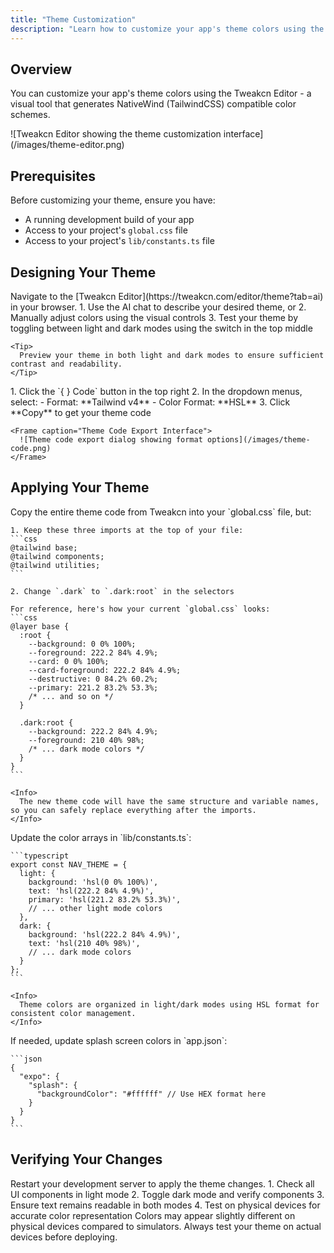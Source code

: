 ```yaml
---
title: "Theme Customization"
description: "Learn how to customize your app's theme colors using the Tweakcn visual editor"
---
```


## Overview

You can customize your app's theme colors using the Tweakcn Editor - a visual tool that generates NativeWind (TailwindCSS) compatible color schemes.

<Frame caption="Tweakcn Editor Interface - Visual Theme Designer">
  ![Tweakcn Editor showing the theme customization interface](/images/theme-editor.png)
</Frame>

## Prerequisites

Before customizing your theme, ensure you have:
- A running development build of your app
- Access to your project's `global.css` file
- Access to your project's `lib/constants.ts` file

## Designing Your Theme

<Steps>
  <Step title="Open the Theme Editor">
    Navigate to the [Tweakcn Editor](https://tweakcn.com/editor/theme?tab=ai) in your browser.
  </Step>

  <Step title="Create Your Color Scheme">
    1. Use the AI chat to describe your desired theme, or
    2. Manually adjust colors using the visual controls
    3. Test your theme by toggling between light and dark modes using the switch in the top middle

    <Tip>
      Preview your theme in both light and dark modes to ensure sufficient contrast and readability.
    </Tip>
  </Step>

  <Step title="Export Theme Colors">
    1. Click the `{ } Code` button in the top right
    2. In the dropdown menus, select:
       - Format: **Tailwind v4**
       - Color Format: **HSL**
    3. Click **Copy** to get your theme code

    <Frame caption="Theme Code Export Interface">
      ![Theme code export dialog showing format options](/images/theme-code.png)
    </Frame>
  </Step>
</Steps>

## Applying Your Theme

<Steps>
  <Step title="Update Global CSS">
    Copy the entire theme code from Tweakcn into your `global.css` file, but:

    1. Keep these three imports at the top of your file:
    ```css
    @tailwind base;
    @tailwind components;
    @tailwind utilities;
    ```

    2. Change `.dark` to `.dark:root` in the selectors

    For reference, here's how your current `global.css` looks:
    ```css
    @layer base {
      :root {
        --background: 0 0% 100%;
        --foreground: 222.2 84% 4.9%;
        --card: 0 0% 100%;
        --card-foreground: 222.2 84% 4.9%;
        --destructive: 0 84.2% 60.2%;
        --primary: 221.2 83.2% 53.3%;
        /* ... and so on */
      }

      .dark:root {
        --background: 222.2 84% 4.9%;
        --foreground: 210 40% 98%;
        /* ... dark mode colors */
      }
    }
    ```

    <Info>
      The new theme code will have the same structure and variable names, so you can safely replace everything after the imports.
    </Info>
  </Step>

  <Step title="Update Color Constants">
    Update the color arrays in `lib/constants.ts`:

    ```typescript
    export const NAV_THEME = {
      light: {
        background: 'hsl(0 0% 100%)',
        text: 'hsl(222.2 84% 4.9%)',
        primary: 'hsl(221.2 83.2% 53.3%)',
        // ... other light mode colors
      },
      dark: {
        background: 'hsl(222.2 84% 4.9%)',
        text: 'hsl(210 40% 98%)',
        // ... dark mode colors
      }
    };
    ```

    <Info>
      Theme colors are organized in light/dark modes using HSL format for consistent color management.
    </Info>
  </Step>

  <Step title="Update App Configuration">
    If needed, update splash screen colors in `app.json`:

    ```json
    {
      "expo": {
        "splash": {
          "backgroundColor": "#ffffff" // Use HEX format here
        }
      }
    }
    ```
  </Step>
</Steps>

## Verifying Your Changes

<Steps>
  <Step title="Restart Development Server">
    Restart your development server to apply the theme changes.
  </Step>

  <Step title="Test Theme Changes">
    1. Check all UI components in light mode
    2. Toggle dark mode and verify components
    3. Ensure text remains readable in both modes
    4. Test on physical devices for accurate color representation
  </Step>
</Steps>

<Note>
  Colors may appear slightly different on physical devices compared to simulators. Always test your theme on actual devices before deploying.
</Note>
